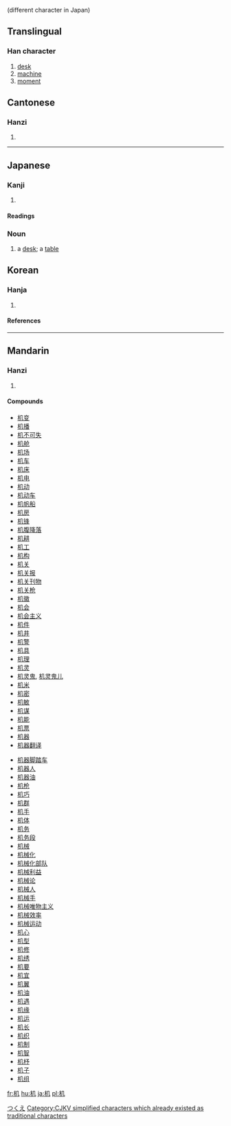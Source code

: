 {{see|機}} (different character in Japan)

==Translingual==
===Han character===
{{Han char|rn=75|rad=木|as=02|sn=6|four=4791<sub>0</sub>|canj=木竹弓 (DHN)}}
# [[desk]]
# [[machine]]
# [[moment]]


==Cantonese==
===Hanzi===
{{yue-hanzi|jyut=|y=gei1}}
# {{defn|Cantonese}}

----

==Japanese==
[[Category:1000_Japanese_basic_words|つくえ]]

===Kanji===
{{ja-kanji|grade=|rs=木02}}
# {{defn|Japanese}} 
====Readings====
{{ja-readings|on=[[き]] ([[ki]])|kun=[[つくえ]] ([[tsukue]])}}
===Noun===
{{janoun|つくえ|tsukue}}
# a [[desk]]; a [[table]]

==Korean==
===Hanja===
{{ko-hanja|hangeul=[[궤]]|eumhun=|rv=gwe|mr=kwe|y=kwey}}
# {{defn|Korean}}

====References====
{{Han ref|kx=0510.120|dkj=14435|hdz=21155.040|uh=673A|ud=26426|bh=C9F3|bd=51699}}
----
==Mandarin==
===Hanzi===
{{cmn-hanzi|tra=機|pin=[[chéng]] (cheng2), [[jī]] (ji1), [[tīng]] (ting1)|wg=ch'eng<sup>2</sup>, chi<sup>1</sup>, t'ing<sup>1</sup>}}
# {{defn|Mandarin}}

====Compounds====
{{top2}}
*[[机变]]
*[[机播]]
*[[机不可失]]
*[[机舱]]
*[[机场]]
*[[机车]]
*[[机床]]
*[[机电]]
*[[机动]]
*[[机动车]]
*[[机帆船]]
*[[机房]]
*[[机锋]]
*[[机腹降落]]
*[[机耕]]
*[[机工]]
*[[机构]]
*[[机关]]
*[[机关报]]
*[[机关刊物]]
*[[机关枪]]
*[[机徽]]
*[[机会]]
*[[机会主义]]
*[[机件]]
*[[机井]]
*[[机警]]
*[[机具]]
*[[机理]]
*[[机灵]]
*[[机灵鬼]], [[机灵鬼儿]]
*[[机米]]
*[[机密]]
*[[机敏]]
*[[机谋]]
*[[机能]]
*[[机票]]
*[[机器]]
*[[机器翻译]]
{{mid2}}
*[[机器脚踏车]]
*[[机器人]]
*[[机器油]]
*[[机枪]]
*[[机巧]]
*[[机群]]
*[[机手]]
*[[机体]]
*[[机务]]
*[[机务段]]
*[[机械]]
*[[机械化]]
*[[机械化部队]]
*[[机械利益]]
*[[机械论]]
*[[机械人]]
*[[机械手]]
*[[机械唯物主义]]
*[[机械效率]]
*[[机械运动]]
*[[机心]]
*[[机型]]
*[[机修]]
*[[机绣]]
*[[机要]]
*[[机宜]]
*[[机翼]]
*[[机油]]
*[[机遇]]
*[[机缘]]
*[[机运]]
*[[机长]]
*[[机织]]
*[[机制]]
*[[机智]]
*[[机杼]]
*[[机子]]
*[[机组]]
{{bottom}}
[[Category:CJKV simplified characters which already existed as traditional characters]]

[[fr:机]]
[[hu:机]]
[[ja:机]]
[[pl:机]]